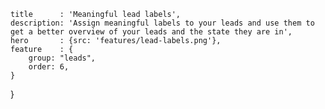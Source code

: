 	title      : 'Meaningful lead labels',
	description: 'Assign meaningful labels to your leads and use them to get a better overview of your leads and the state they are in',
	hero       : {src: 'features/lead-labels.png'},
	feature    : {
		group: "leads",
		order: 6,
	}
}
